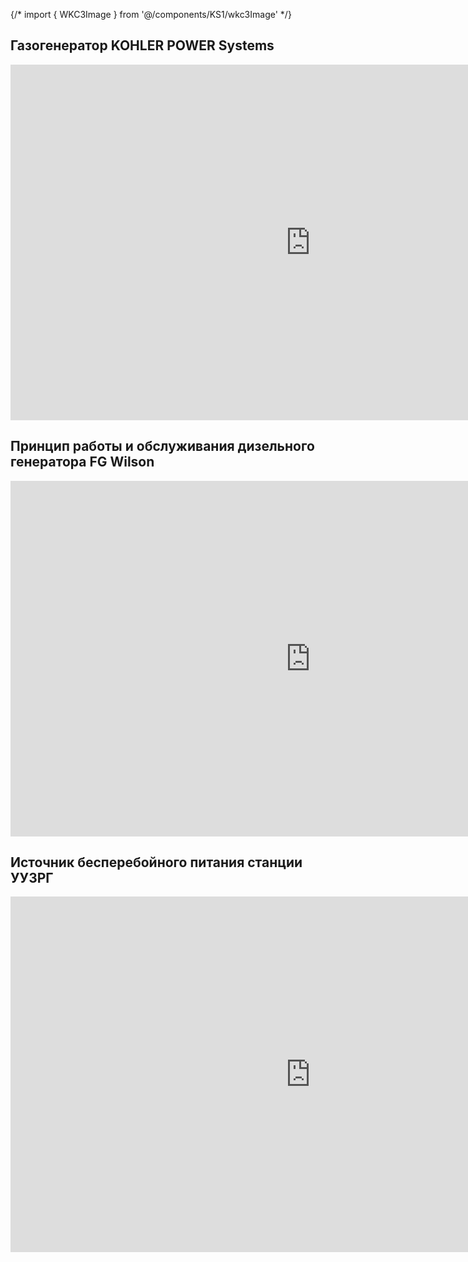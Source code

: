 {/* import { WKC3Image } from '@/components/KS1/wkc3Image' */}


## Газогенератор KOHLER POWER Systems

<iframe
  src="https://docs.google.com/presentation/d/e/2PACX-1vSfPJpZgSHMYcj2OfPaH4jr_tVxYgMJmdcPRQJYqYuQw5Yc2Pd3fPaIq3WqeJOFUw/embed?start=false&loop=false&delayms=3000"
  frameborder="0"
  width="960"
  height="569"
  allowfullscreen="true"
  mozallowfullscreen="true"
  webkitallowfullscreen="true"
></iframe>

## Принцип работы и обслуживания дизельного генератора FG Wilson

<iframe
  src="https://docs.google.com/presentation/d/e/2PACX-1vR9-7vnf3Alqk4AawDDEJ-euUj9CecGXrsJKcICD7XIFpMn1t4xKGgeEtCpjIXxyw/embed?start=false&loop=false&delayms=3000"
  frameborder="0"
  width="960"
  height="569"
  allowfullscreen="true"
  mozallowfullscreen="true"
  webkitallowfullscreen="true"
></iframe>

## Источник бесперебойного питания станции УУЗРГ

<iframe
  src="https://docs.google.com/presentation/d/e/2PACX-1vSDNc_UPhQjkB5W99kVfsqmV_DhN4SNUXGLWH5Y8HHGaard-2NBjE1hbubsF-g28A/embed?start=false&loop=false&delayms=3000"
  frameborder="0"
  width="960"
  height="569"
  allowfullscreen="true"
  mozallowfullscreen="true"
  webkitallowfullscreen="true"
></iframe>
